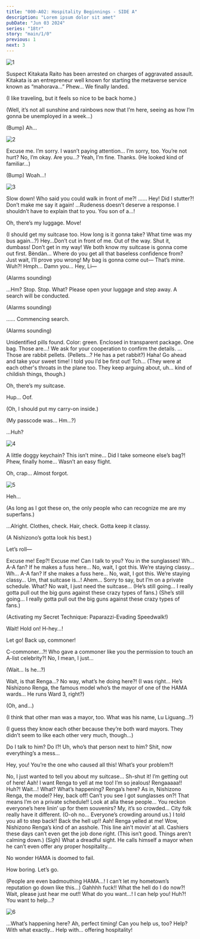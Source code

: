 ```yaml
---
title: "000-A02: Hospitality Beginnings - SIDE A"
description: "Lorem ipsum dolor sit amet"
pubDate: "Jun 03 2024"
series: "18tr"
story: "main/1/0"
previous: 1
next: 3
---
```



<Location name="Tokyo Metropolis International Airport - Baggage Claim"/>

![1](1.png)

<Box type="radio">
Suspect Kitakata Raito has been arrested on charges of aggravated assault. Kitakata is an entrepreneur well known for starting the metaverse service known as “mahorava…”
</Box>

<Bubble character="MC">
Phew… We finally landed.

(I like traveling, but it feels so nice to be back home.)

(Well, it’s not all sunshine and rainbows now that I’m here, seeing as how I’m gonna be unemployed in a week…)

(Bump) Ah…
</Bubble>

![2](2.png)

<Bubble character="Liguang" name="Man with Long Hair">
Excuse me.
</Bubble>

<Bubble character="MC">
I’m sorry. I wasn’t paying attention…
</Bubble>

<Bubble character="Liguang" name="Man with Long Hair">
I’m sorry, too. You’re not hurt?
</Bubble>

<Bubble character="MC">
No, I’m okay. Are you…?
</Bubble>

<Bubble character="Liguang" name="Man with Long Hair">
Yeah, I’m fine. Thanks.
</Bubble>

<Bubble character="MC">
(He looked kind of familiar…)

(Bump) Woah…!
</Bubble>

![3](3.png)

<Bubble character="Renga" name="Man with Red Hair">
Slow down! Who said you could walk in front of me?!
</Bubble>

<Bubble character="Liguang" name="Man with Long Hair">
……
</Bubble>

<Bubble character="Renga" name="Man with Red Hair">
Hey! Did I stutter?! Don’t make me say it again!
</Bubble>

<Bubble character="Liguang" name="Man with Long Hair">
…Rudeness doesn’t deserve a response. I shouldn’t have to explain that to you.
</Bubble>

<Bubble character="Renga" name="Man with Red Hair">
You son of a…!

Oh, there’s my luggage. Move!
</Bubble>

<Bubble character="MC">
(I should get my suitcase too. How long is it gonna take? What time was my bus again…?)
</Bubble>

<Bubble character="Liguang" name="Man with Long Hair">
Hey…Don’t cut in front of me. Out of the way.
</Bubble>

<Bubble character="Renga" name="Man with Red Hair">
Shut it, dumbass! Don’t get in my way! We both know my suitcase is gonna come out first.
</Bubble>

<Bubble character="Liguang" name="Man with Long Hair">
Bèndàn… Where do you get all that baseless confidence from?
</Bubble>

<Bubble character="Renga" name="Man with Red Hair">
Just wait, I’ll prove you wrong! My bag is gonna come out—
</Bubble>

<Bubble character="Liguang" name="Man with Long Hair">
That’s mine.
</Bubble>

<Bubble character="Renga" name="Man with Red Hair">
Wuh?!
</Bubble>

<Bubble character="Liguang" name="Man with Long Hair">
Hmph…
</Bubble>

<Bubble character="Renga" name="Man with Red Hair">
Damn you… Hey, Li—
</Bubble>

(Alarms sounding)

<Bubble character="Liguang" name="Man with Long Hair">
…Hm?
</Bubble>

<Bubble character="Security Robot">
Stop. Stop.
</Bubble>

<Bubble character="Liguang" name="Man with Long Hair">
What?
</Bubble>

<Bubble character="Security Robot">
Please open your luggage and step away. A search will be conducted.
</Bubble>

(Alarms sounding)

<Bubble character="Liguang" name="Man with Long Hair">
……
</Bubble>

<Bubble character="Security Robot">
Commencing search.
</Bubble>

(Alarms sounding)

<Bubble character="Security Robot">
Unidentified pills found. Color: green. Enclosed in transparent package. One bag.
</Bubble>

<Bubble character="Liguang" name="Man with Long Hair">
Those are…!
</Bubble>

<Bubble character="Security Robot">
We ask for your cooperation to confirm the details.
</Bubble>

<Bubble character="Liguang" name="Man with Long Hair">
…Those are rabbit pellets.
</Bubble>

<Bubble character="MC">
(Pellets…? He has a pet rabbit?)
</Bubble>

<Bubble character="Renga" name="Man with Red Hair">
Haha! Go ahead and take your sweet time! I told you I’d be first out!
</Bubble>

<Bubble character="Liguang" name="Man with Long Hair">
Tch…
</Bubble>

<Bubble character="MC">
(They were at each other's throats in the plane too. They keep arguing about, uh… kind of childish things, though.)

Oh, there’s my suitcase.

Hup… Oof.

(Oh, I should put my carry-on inside.)

(My passcode was… Hm…?)

…Huh?
</Bubble>

![4](4.png)

<Bubble character="MC">
A little doggy keychain? This isn’t mine… Did I take someone else’s bag?!
</Bubble>

<Location name="Tokyo Metropolis International Airport - Lobby"/>

<Bubble character="Renga" name="Man with Red Hair">
Phew, finally home… Wasn’t an easy flight.

Oh, crap… Almost forgot.
</Bubble>

![5](5.png)

<Bubble character="Renga" name="Man with Red Hair">
Heh…

(As long as I got these on, the only people who can recognize me are my superfans.)

…Alright. Clothes, check. Hair, check. Gotta keep it classy.

(A Nishizono’s gotta look his best.)

Let’s roll—
</Bubble>

<Bubble character="MC">
Excuse me!
</Bubble>

<Bubble character="Renga" name="Man with Red Hair">
Eep?!
</Bubble>

<Bubble character="MC">
Excuse me! Can I talk to you? You in the sunglasses!
</Bubble>

<Bubble character="Renga" name="Man with Red Hair">
<Diff g="m">Wh… A-A fan? If he makes a fuss here… No, wait, I got this. We’re staying classy…</Diff>
<Diff g="f">Wh… A-A fan? If she makes a fuss here… No, wait, I got this. We’re staying classy…</Diff>
</Bubble>

<Bubble character="MC">
Um, that suitcase is…!
</Bubble>

<Bubble character="Renga" name="Man with Red Hair">
Ahem… Sorry to say, but I’m on a private schedule.
</Bubble>

<Bubble character="MC">
What? No wait, I just need the suitcase…
</Bubble>

<Bubble character="Renga" name="Man with Red Hair">
<Diff g="m">(He’s still going… I really gotta pull out the big guns against these crazy types of fans.)</Diff>
<Diff g="f">(She’s still going… I really gotta pull out the big guns against these crazy types of fans.)</Diff>

(Activating my Secret Technique: Paparazzi-Evading Speedwalk!)
</Bubble>

<Bubble character="MC">
Wait! Hold on!
</Bubble>

<Bubble character="Renga" name="Man with Red Hair">
H-hey…!

Let go! Back up, commoner!
</Bubble>

<Bubble character="MC">
C-commoner…?!
</Bubble>

<Bubble character="Renga" name="Man with Red Hair">
Who gave a commoner like you the permission to touch an A-list celebrity?!
</Bubble>

<Bubble character="MC">
No, I mean, I just…

(Wait… Is he…?)
</Bubble>

<Bubble character="Woman A">
Wait, is that Renga…?
</Bubble>

<Bubble character="Woman B">
No way, what’s he doing here?!
</Bubble>

<Bubble character="MC">
(I was right… He’s Nishizono Renga, the famous model who’s the mayor of one of the HAMA wards… He runs Ward 3, right?)

(Oh, and…)

(I think that other man was a mayor, too. What was his name, Lu Liguang…?)

(I guess they know each other because they’re both ward mayors. They didn’t seem to like each other very much, though…)
</Bubble>

<Bubble character="Woman A">
Do I talk to him? Do I?!
</Bubble>

<Bubble character="Woman B">
Uh, who’s that person next to him?
</Bubble>

<Bubble character="Renga">
Shit, now everything’s a mess…

Hey, you! You’re the one who caused all this! What’s your problem?!
</Bubble>

<Bubble character="MC">
No, I just wanted to tell you about my suitcase…
</Bubble>

<Bubble character="Renga">
Sh-shut it! I’m getting out of here!
</Bubble>

<Bubble character="Woman A">
Aah! I want Renga to yell at me too!
</Bubble>

<Bubble character="Woman B">
I’m so jealous!
</Bubble>

<Bubble character="Woman A">
Rengaaaaa!!
</Bubble>

<Bubble character="MC">
Huh?! Wait…!
</Bubble>

<Bubble character="Onlooker A">
What? What’s happening?
</Bubble>

<Bubble character="Onlooker B">
Renga’s here? As in, Nishizono Renga, the model?
</Bubble>

<Bubble character="Renga">
Hey, back off! Can’t you see I got sunglasses on?! That means I’m on a private schedule!!
</Bubble>

<Bubble character="Old Man">
Look at alla these people… You reckon everyone’s here linin’ up for them souvenirs?
</Bubble>

<Bubble character="Old Woman">
My, it’s so crowded… City folk really have it different.
</Bubble>

<Bubble character="MC">
(O-oh no… Everyone’s crowding around us.)
</Bubble>

<Bubble character="Renga">
I told you all to step back!! Back the hell up!!
</Bubble>

<Bubble character="Woman A">
Aah! Renga yelled at me!
</Bubble>

<Bubble character="Onlooker B">
Wow, Nishizono Renga’s kind of an asshole.
</Bubble>

<Bubble character="Old Man">
This line ain’t movin’ at all. Cashiers these days can’t even get the job done right.
</Bubble>

<Bubble character="MC">
(This isn’t good. Things aren’t calming down.)
</Bubble>

<Bubble character="Kotonojo" name="Girl (?)">
(Sigh) What a dreadful sight. He calls himself a mayor when he can’t even offer any proper hospitality…

No wonder HAMA is doomed to fail.

How boring. Let’s go.
</Bubble>

<Bubble character="MC">
(People are even badmouthing HAMA…! I can’t let my hometown’s reputation go down like this…)
</Bubble>

<Bubble character="Renga">
Gahhhh fuck!! What the hell do I do now?!
</Bubble>

<Bubble character="MC">
Wait, please just hear me out!!
</Bubble>

<Bubble character="Renga">
What do you want…!
</Bubble>

<Bubble character="MC">
I can help you!
</Bubble>

<Bubble character="Renga">
Huh?! You want to help…?
</Bubble>

![6](6.png)

<Bubble character="Liguang">
…What’s happening here?
</Bubble>

<Bubble character="MC">
Ah, perfect timing! Can you help us, too?
</Bubble>

<Bubble character="Liguang">
Help? With what exactly…
</Bubble>

<Bubble character="MC">
Help with… offering hospitality!
</Bubble>
